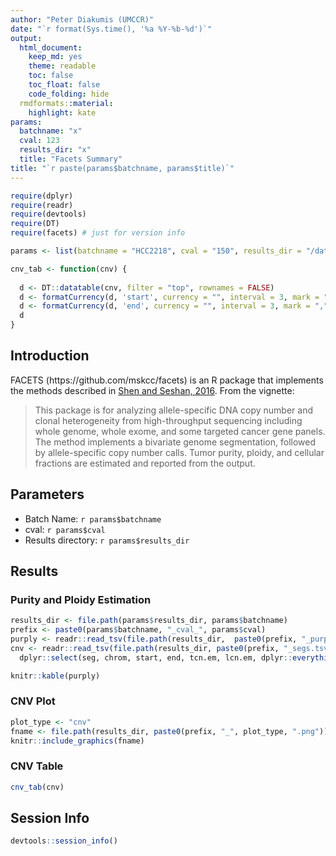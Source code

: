 ```yaml
---
author: "Peter Diakumis (UMCCR)"
date: "`r format(Sys.time(), '%a %Y-%b-%d')`"
output:
  html_document:
    keep_md: yes
    theme: readable
    toc: false
    toc_float: false
    code_folding: hide
  rmdformats::material:
    highlight: kate
params:
  batchname: "x"
  cval: 123
  results_dir: "x"
  title: "Facets Summary"
title: "`r paste(params$batchname, params$title)`"
---
```


```r
require(dplyr)
require(readr)
require(devtools)
require(DT)
require(facets) # just for version info
```

```r
params <- list(batchname = "HCC2218", cval = "150", results_dir = "/data/cephfs/punim0010/projects/Diakumis_HCC2218/woof/final/structural/facets/results")
```

```r
cnv_tab <- function(cnv) {
  
  d <- DT::datatable(cnv, filter = "top", rownames = FALSE)
  d <- formatCurrency(d, 'start', currency = "", interval = 3, mark = ",", digits = 0)
  d <- formatCurrency(d, 'end', currency = "", interval = 3, mark = ",", digits = 0)
  d
}
```


## Introduction

FACETS (https://github.com/mskcc/facets) is an R package that implements the
methods described in [Shen and Seshan, 2016](https://www.ncbi.nlm.nih.gov/pubmed/27270079).
From the vignette:

>  This package is for analyzing allele-specific DNA copy number and clonal heterogeneity
from high-throughput sequencing including whole genome, whole exome, and some
targeted cancer gene panels. The method implements a bivariate genome segmentation,
followed by allele-specific copy number calls. Tumor purity, ploidy, and cellular
fractions are estimated and reported from the output.

## Parameters

* Batch Name: `r params$batchname`
* cval: `r params$cval`
* Results directory: `r params$results_dir`


## Results

### Purity and Ploidy Estimation


```r
results_dir <- file.path(params$results_dir, params$batchname)
prefix <- paste0(params$batchname, "_cval_", params$cval)
purply <- readr::read_tsv(file.path(results_dir,  paste0(prefix, "_purply.tsv")), col_types = "dddd")
cnv <- readr::read_tsv(file.path(results_dir, paste0(prefix, "_segs.tsv")), col_types = "ciiiddiddiidii") %>% 
  dplyr::select(seg, chrom, start, end, tcn.em, lcn.em, dplyr::everything())
```

```r
knitr::kable(purply)
```


### CNV Plot

```r
plot_type <- "cnv"
fname <- file.path(results_dir, paste0(prefix, "_", plot_type, ".png"))
knitr::include_graphics(fname)
```

### CNV Table

```r
cnv_tab(cnv)
```

## Session Info

```r
devtools::session_info()
```
